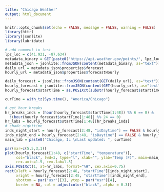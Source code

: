 ```yaml
---
title: "Chicago Weather"
output: html_document
---
```


```r
knitr::opts_chunk$set(echo = FALSE, message = FALSE, warning = FALSE)
library(httr)
library(jsonlite)
library(lubridate)
```

```r
# add comment to test
lpz_loc = c(41.921, -87.634)
metadata_binary = GET(paste0("https://api.weather.gov/points/", lpz_loc[1], ",", lpz_loc[2]))
metadata_json = jsonlite::fromJSON(content(metadata_binary, as="text"))
daily_url = metadata_json$properties$forecast
hourly_url = metadata_json$properties$forecastHourly

daily_forecast = jsonlite::fromJSON(content(GET(daily_url), as="text"))$properties$periods
hourly_forecast = jsonlite::fromJSON(content(GET(hourly_url), as="text"))$properties$periods
hourly_forecast$startTime = as.POSIXct(substr(hourly_forecast$startTime, 1,19), format="%Y-%m-%dT%H:%M:%S")

curTime = with_tz(Sys.time(), "America/Chicago")
```


```r
# get hour breaks
hr_breaks_inds = (hour(hourly_forecast$startTime[1:48]) %% 6 == 0) & 
  !(hour(hourly_forecast$startTime[1:48]) %% 24 == 0)
hr_labs = hourly_forecast$startTime[1:48][hr_breaks_inds]
# shade nighttime
inds_night_start = hourly_forecast[2:48, "isDaytime"] == FALSE & hourly_forecast[1:47, "isDaytime"] == TRUE
inds_night_end = hourly_forecast[2:48, "isDaytime"] == FALSE & hourly_forecast[3:49, "isDaytime"] == TRUE
main_lab = paste0("Chicago, IL \nLast updated: ", curTime)

par(mar=c(5,5,3,1))
plot(hourly_forecast[1:48, c("startTime", "temperature")], 
     col="black", lwd=3, type="l", xlab="", ylab="Temp (F)", main=main_lab,
     cex.axis=1.5, cex.lab=1.5)
axis.POSIXct(1, at=hr_labs, format="%H", cex.axis=0.75)
rect(xleft = hourly_forecast[2:48, "startTime"][inds_night_start],
     xright = hourly_forecast[2:48, "startTime"][inds_night_end], 
     ybottom = par("usr")[3], ytop = par("usr")[4], 
     border = NA, col = adjustcolor("black", alpha = 0.3))
```

